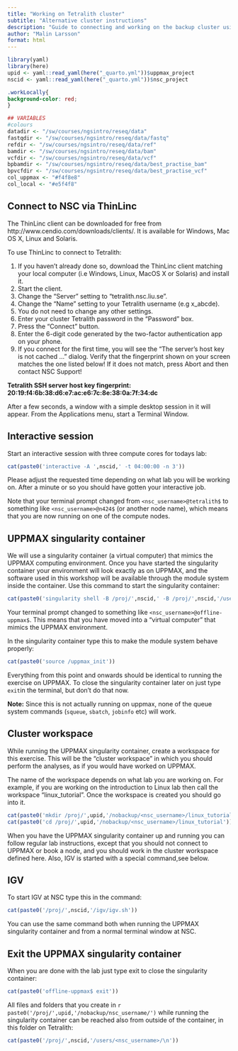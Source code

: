 ```yaml
---
title: "Working on Tetralith cluster"
subtitle: "Alternative cluster instructions"
description: "Guide to connecting and working on the backup cluster using Singularity image."
author: "Malin Larsson"
format: html
---
```


```r
library(yaml)
library(here)
upid <- yaml::read_yaml(here("_quarto.yml"))$uppmax_project
nscid <- yaml::read_yaml(here("_quarto.yml"))$nsc_project
```

```css
.workLocally{
background-color: red;
}
```

```r
## VARIABLES
#colours
datadir <- "/sw/courses/ngsintro/reseq/data"
fastqdir <- "/sw/courses/ngsintro/reseq/data/fastq"
refdir <- "/sw/courses/ngsintro/reseq/data/ref"
bamdir <- "/sw/courses/ngsintro/reseq/data/bam"
vcfdir <- "/sw/courses/ngsintro/reseq/data/vcf"
bpbamdir <- "/sw/courses/ngsintro/reseq/data/best_practise_bam"
bpvcfdir <- "/sw/courses/ngsintro/reseq/data/best_practise_vcf"
col_uppmax <- "#f4f8e8"
col_local <- "#e5f4f8"
```  

## Connect to NSC via ThinLinc

The ThinLinc client can be downloaded for free from http://www.cendio.com/downloads/clients/. It is available for Windows, Mac OS X, Linux and Solaris.

To use ThinLinc to connect to Tetralith:

1. If you haven't already done so, download the ThinLinc client matching your local computer (i.e Windows, Linux, MacOS X or Solaris) and install it.
2. Start the client.
3. Change the "Server" setting to "tetralith.nsc.liu.se".
4. Change the "Name" setting to your Tetralith username (e.g x_abcde).
5. You do not need to change any other settings.
6. Enter your cluster Tetralith password in the "Password" box.
7. Press the "Connect" button.
8. Enter the 6-digit code generated by the two-factor authentication app on your phone.
9. If you connect for the first time, you will see the "The server's host key is not cached ..." dialog. Verify that the fingerprint shown on your screen matches the one listed below! If it does not match, press Abort and then contact NSC Support!

**Tetralith SSH server host key fingerprint: 20:19:f4:6b:38:d6:e7:ac:e6:7c:8e:38:0a:7f:34:dc**

After a few seconds, a window with a simple desktop session in it will appear. From the Applications menu, start a Terminal Window.

## Interactive session

Start an interactive session with three compute cores for todays lab:

```r
cat(paste0('interactive -A ',nscid,' -t 04:00:00 -n 3'))
```

Please adjust the requested time depending on what lab you will be working on. After a minute or so you should have gotten your interactive job.

::: {.callout-tip}
Note that your terminal prompt changed from `<nsc_username>@tetralith$` to something like `<nsc_username>@n424$` (or another node name), which means that you are now running on one of the compute nodes.
:::

## UPPMAX singularity container

We will use a singularity container (a virtual computer) that mimics the UPPMAX computing environment. Once you have started the singularity container your environment will look exactly as on UPPMAX, and the software used in this workshop will be available through the module system inside the container.
Use this command to start the singularity container:

```r
cat(paste0('singularity shell -B /proj/',nscid,' -B /proj/',nscid,'/users:/proj/',upid,'/nobackup /proj/',nscid,'/ngsintro.sif'))
```

::: {.callout-tip}
Your terminal prompt changed to something like `<nsc_username>@offline-uppmax$`. This means that you have moved into a "virtual computer" that mimics the UPPMAX environment.
:::

In the singularity container type this to make the module system behave properly:

```r
cat(paste0('source /uppmax_init'))
```

Everything from this point and onwards should be identical to running the exercise on UPPMAX.
To close the singularity container  later on just type `exit`in the terminal, but don't do that now.

::: {.callout-note}
**Note:** Since this is not actually running on uppmax, none of the queue system commands (`squeue`, `sbatch`, `jobinfo` etc) will work. 
:::

## Cluster workspace

While running the UPPMAX singularity container, create a workspace for this exercise. This will be the "cluster workspace" in which you should perform the analyses, as if you would have worked on UPPMAX.

The name of the workspace depends on what lab you are working on. For example, if you are working on the introduction to Linux lab then call the workspace "linux_tutorial". Once the workspace is created you should go into it.

```r
cat(paste0('mkdir /proj/',upid,'/nobackup/<nsc_username>/linux_tutorial\n'))
cat(paste0('cd /proj/',upid,'/nobackup/<nsc_username>/linux_tutorial'))
```

When you have the UPPMAX singularity container up and running you can follow regular lab instructions, except that you should not connect to UPPMAX or book a node, and you should work in the cluster workspace defined here. Also, IGV is started with a special command,see below.

## IGV

To start IGV at NSC type this in the command:

```r
cat(paste0('/proj/',nscid,'/igv/igv.sh'))
```

You can use the same command both when running the UPPMAX singularity container and from a normal terminal window at NSC.

## Exit the UPPMAX singularity container

When you are done with the lab just type exit to close the singularity container:

```r
cat(paste0('offline-uppmax$ exit'))
```

All files and folders that you create in `r paste0('/proj/',upid,'/nobackup/nsc_username/')` while running the singularity container can be reached also from outside of the container, in this folder on Tetralith:

```r
cat(paste0('/proj/',nscid,'/users/<nsc_username>/\n'))
```
